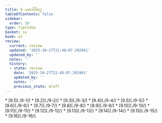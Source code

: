```yaml
---
title: 9 ပမာဒါဒိဝဂ္ဂ
tableOfContents: false
sidebar:
  order: 10
type: tipitaka
basket: su
book: a1
review:
  current: review
  updated: '2025-10-27T21:48:07.292961'
  updated_by: ''
  notes: ''
  history:
  - state: review
    date: '2025-10-27T21:48:07.292961'
    updated_by: ''
    notes: ''
    previous_state: draft
---
```



<ReviewStatus review={frontmatter.review} showDetails={true} />

<HypothesisAnnotation frontmatter={frontmatter} />

<DynamicBreadcrumb />



<TableOfContents book="a1" section="9">
* [9.1](./9-1/)
* [9.2](./9-2/)
* [9.3](./9-3/)
* [9.4](./9-4/)
* [9.5](./9-5/)
* [9.6](./9-6/)
* [9.7](./9-7/)
* [9.8](./9-8/)
* [9.9](./9-9/)
* [9.10](./9-10/)
* [9.11](./9-11/)
* [9.12](./9-12/)
* [9.13](./9-13/)
* [9.14](./9-14/)
* [9.15](./9-15/)
* [9.16](./9-16/)
</TableOfContents>